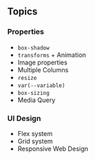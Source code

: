 ## Topics

### Properties

- `box-shadow`
- `transforms` + Animation
- Image properties
- Multiple Columns
- `resize`
- `var(--variable)`
- `box-sizing`
- Media Query

### UI Design

- Flex system
- Grid system
- Responsive Web Design
